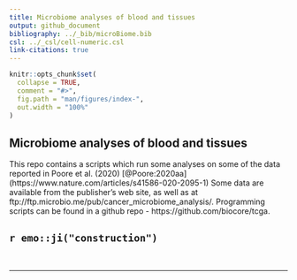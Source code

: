 ```yaml
---
title: Microbiome analyses of blood and tissues
output: github_document
bibliography: ../_bib/microBiome.bib
csl: ../_csl/cell-numeric.csl
link-citations: true
---
```


<!-- index.md is generated from index.Rmd. Please edit that file -->

```r
knitr::opts_chunk$set(
  collapse = TRUE,
  comment = "#>",
  fig.path = "man/figures/index-",
  out.width = "100%"
)
```

## Microbiome analyses of blood and tissues

This repo contains a scripts which run some analyses on some
of the data reported in Poore et al. (2020) [@Poore:2020aa]
(https://www.nature.com/articles/s41586-020-2095-1)
Some data are available from the publisher's web site,
as well as at  ftp://ftp.microbio.me/pub/cancer_microbiome_analysis/.
Programming scripts can be found in a github repo -
 https://github.com/biocore/tcga.


## `r emo::ji("construction")` 


<br/>


<!-- DOESNT WORK WITH GITHUB
## References
<div id="refs"></div>
-->

-----

<!--

Please note that the 'GSE112679' project is released with a [Contributor Code of Conduct](.github/CODE_OF_CONDUCT.md). By contributing to this project, you agree to abide by its terms.


Rscript -e "rmarkdown::render('index.Rmd')"

# nohup Rscript -e "rmarkdown::render('index.Rmd', rmarkdown::md_document())" > index.log  &
# nohup Rscript -e "rmarkdown::render('index.Rmd')" > index.log  &

### REMEMBER TO `cp index.md ../README.md`


-->
